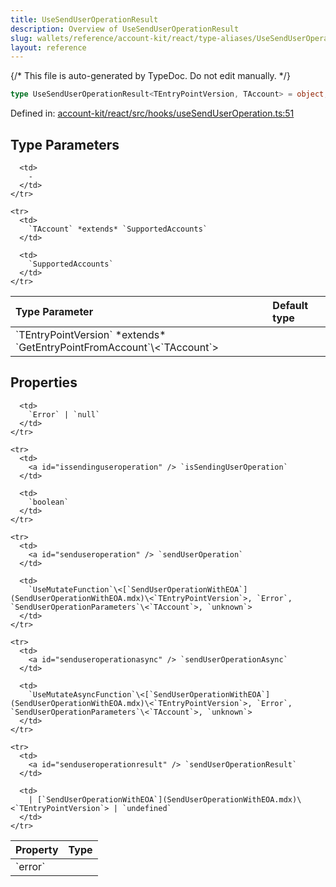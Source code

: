 ```yaml
---
title: UseSendUserOperationResult
description: Overview of UseSendUserOperationResult
slug: wallets/reference/account-kit/react/type-aliases/UseSendUserOperationResult
layout: reference
---
```


{/* This file is auto-generated by TypeDoc. Do not edit manually. */}

```ts
type UseSendUserOperationResult<TEntryPointVersion, TAccount> = object;
```

Defined in: [account-kit/react/src/hooks/useSendUserOperation.ts:51](https://github.com/alchemyplatform/aa-sdk/blob/dc58c113ff1eeb06d4b3f76c505cbbaad47db8fc/account-kit/react/src/hooks/useSendUserOperation.ts#L51)

## Type Parameters

<table>
  <thead>
    <tr>
      <th align="left">Type Parameter</th>
      <th align="left">Default type</th>
    </tr>
  </thead>

  <tbody>
    <tr>
      <td>
        `TEntryPointVersion` *extends* `GetEntryPointFromAccount`\<`TAccount`>
      </td>

      <td>
        ‐
      </td>
    </tr>

    <tr>
      <td>
        `TAccount` *extends* `SupportedAccounts`
      </td>

      <td>
        `SupportedAccounts`
      </td>
    </tr>

  </tbody>
</table>

## Properties

<table>
  <thead>
    <tr>
      <th align="left">Property</th>
      <th align="left">Type</th>
    </tr>
  </thead>

  <tbody>
    <tr>
      <td>
        <a id="error" /> `error`
      </td>

      <td>
        `Error` | `null`
      </td>
    </tr>

    <tr>
      <td>
        <a id="issendinguseroperation" /> `isSendingUserOperation`
      </td>

      <td>
        `boolean`
      </td>
    </tr>

    <tr>
      <td>
        <a id="senduseroperation" /> `sendUserOperation`
      </td>

      <td>
        `UseMutateFunction`\<[`SendUserOperationWithEOA`](SendUserOperationWithEOA.mdx)\<`TEntryPointVersion`>, `Error`, `SendUserOperationParameters`\<`TAccount`>, `unknown`>
      </td>
    </tr>

    <tr>
      <td>
        <a id="senduseroperationasync" /> `sendUserOperationAsync`
      </td>

      <td>
        `UseMutateAsyncFunction`\<[`SendUserOperationWithEOA`](SendUserOperationWithEOA.mdx)\<`TEntryPointVersion`>, `Error`, `SendUserOperationParameters`\<`TAccount`>, `unknown`>
      </td>
    </tr>

    <tr>
      <td>
        <a id="senduseroperationresult" /> `sendUserOperationResult`
      </td>

      <td>
        | [`SendUserOperationWithEOA`](SendUserOperationWithEOA.mdx)\<`TEntryPointVersion`> | `undefined`
      </td>
    </tr>

  </tbody>
</table>
